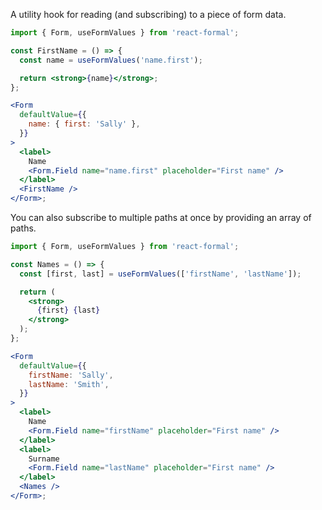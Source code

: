 A utility hook for reading (and subscribing) to a piece of form data.

```jsx
import { Form, useFormValues } from 'react-formal';

const FirstName = () => {
  const name = useFormValues('name.first');

  return <strong>{name}</strong>;
};

<Form
  defaultValue={{
    name: { first: 'Sally' },
  }}
>
  <label>
    Name
    <Form.Field name="name.first" placeholder="First name" />
  </label>
  <FirstName />
</Form>;
```

You can also subscribe to multiple paths at once by providing an array of paths.

```jsx
import { Form, useFormValues } from 'react-formal';

const Names = () => {
  const [first, last] = useFormValues(['firstName', 'lastName']);

  return (
    <strong>
      {first} {last}
    </strong>
  );
};

<Form
  defaultValue={{
    firstName: 'Sally',
    lastName: 'Smith',
  }}
>
  <label>
    Name
    <Form.Field name="firstName" placeholder="First name" />
  </label>
  <label>
    Surname
    <Form.Field name="lastName" placeholder="First name" />
  </label>
  <Names />
</Form>;
```
